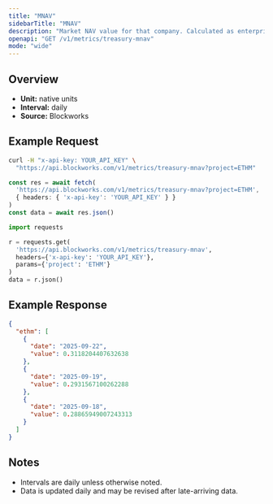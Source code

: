 ```yaml
---
title: "MNAV"
sidebarTitle: "MNAV"
description: "Market NAV value for that company. Calculated as enterprise value / NAV"
openapi: "GET /v1/metrics/treasury-mnav"
mode: "wide"
---
```


## Overview

- **Unit:** native units
- **Interval:** daily
- **Source:** Blockworks

## Example Request

<CodeGroup>

```bash cURL
curl -H "x-api-key: YOUR_API_KEY" \
  "https://api.blockworks.com/v1/metrics/treasury-mnav?project=ETHM"
```

```typescript TypeScript
const res = await fetch(
  'https://api.blockworks.com/v1/metrics/treasury-mnav?project=ETHM',
  { headers: { 'x-api-key': 'YOUR_API_KEY' } }
)
const data = await res.json()
```

```python Python
import requests

r = requests.get(
  'https://api.blockworks.com/v1/metrics/treasury-mnav',
  headers={'x-api-key': 'YOUR_API_KEY'},
  params={'project': 'ETHM'}
)
data = r.json()
```

</CodeGroup>

## Example Response

```json
{
  "ethm": [
    {
      "date": "2025-09-22",
      "value": 0.3118204407632638
    },
    {
      "date": "2025-09-19",
      "value": 0.2931567100262288
    },
    {
      "date": "2025-09-18",
      "value": 0.28865949007243313
    }
  ]
}
```

## Notes
- Intervals are daily unless otherwise noted.
- Data is updated daily and may be revised after late-arriving data.